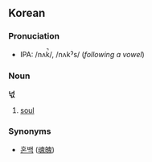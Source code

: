 ==Korean==
===Pronuciation===
*IPA: /nʌk̚/, /nʌkˀs/ (''following a vowel'')

===Noun===
'''넋'''

# [[soul]]

===Synonyms===
*[[혼백]] ([[魂魄]])